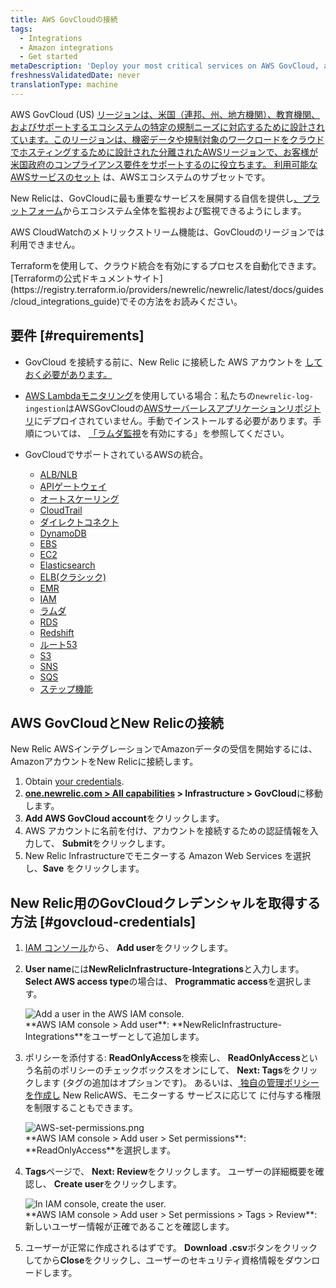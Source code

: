 ```yaml
---
title: AWS GovCloudの接続
tags:
  - Integrations
  - Amazon integrations
  - Get started
metaDescription: 'Deploy your most critical services on AWS GovCloud, and monitor your entire infrastructure with New Relic.'
freshnessValidatedDate: never
translationType: machine
---
```


AWS GovCloud (US) [リージョンは、米国（連邦、州、地方機関）、教育機関、およびサポートするエコシステムの特定の規制ニーズに対応するために設計されています。このリージョンは、機密データや規制対象のワークロードをクラウドでホスティングするために設計された分離されたAWSリージョンで、お客様が米国政府のコンプライアンス要件をサポートするのに役立ちます。 ](https://aws.amazon.com/govcloud-us/)[利用可能なAWSサービスのセット](https://aws.amazon.com/govcloud-us/details/) は、AWSエコシステムのサブセットです。

New Relicは、GovCloudに最も重要なサービスを展開する自信を提供し[、プラットフォーム](/docs/new-relic-one/use-new-relic-one/get-started/introduction-new-relic-one)からエコシステム全体を監視および監視できるようにします。

AWS CloudWatchのメトリックストリーム機能は、GovCloudのリージョンでは利用できません。

<Callout variant="tip">
  Terraformを使用して、クラウド統合を有効にするプロセスを自動化できます。 [Terraformの公式ドキュメントサイト](https://registry.terraform.io/providers/newrelic/newrelic/latest/docs/guides/cloud_integrations_guide)でその方法をお読みください。
</Callout>

## 要件 [#requirements]

* GovCloud を接続する前に、New Relic に接続した AWS アカウントを [しておく必要があります。](/docs/integrations/amazon-integrations/get-started/connect-aws-infrastructure)

* [](/docs/integrations/amazon-integrations/get-started/connect-aws-infrastructure)
  [](/docs/integrations/amazon-integrations/get-started/connect-aws-infrastructure)[AWS Lambdaモニタリング](/docs/serverless-function-monitoring/aws-lambda-monitoring/get-started/introduction-new-relic-monitoring-aws-lambda)を使用している場合：私たちの`newrelic-log-ingestion`はAWSGovCloudの[AWSサーバーレスアプリケーションリポジトリ](https://aws.amazon.com/serverless/serverlessrepo/)にデプロイされていません。手動でインストールする必要があります。手順については、 [「ラムダ監視](/docs/serverless-function-monitoring/aws-lambda-monitoring/get-started/enable-new-relic-monitoring-aws-lambda#connect-aws)を有効にする」を参照してください。

* GovCloudでサポートされているAWSの統合。

  * [ALB/NLB](/docs/integrations/amazon-integrations/aws-integrations-list/aws-albnlb-monitoring-integration)
  * [APIゲートウェイ](/docs/integrations/amazon-integrations/aws-integrations-list/aws-api-gateway-monitoring-integration)
  * [オートスケーリング](/docs/integrations/amazon-integrations/aws-integrations-list/aws-auto-scaling-monitoring-integration)
  * [CloudTrail](/docs/integrations/amazon-integrations/aws-integrations-list/aws-cloudtrail-monitoring-integration)
  * [ダイレクトコネクト](/docs/integrations/amazon-integrations/aws-integrations-list/aws-direct-connect-monitoring-integration)
  * [DynamoDB](/docs/integrations/amazon-integrations/aws-integrations-list/aws-dynamodb-monitoring-integration)
  * [EBS](/docs/integrations/amazon-integrations/aws-integrations-list/aws-ebs-monitoring-integration)
  * [EC2](/docs/integrations/amazon-integrations/aws-integrations-list/aws-ec2-monitoring-integration)
  * [Elasticsearch](/docs/integrations/amazon-integrations/aws-integrations-list/aws-elasticsearch-monitoring-integration)
  * [ELB(クラシック)](/docs/integrations/amazon-integrations/aws-integrations-list/aws-elb-classic-monitoring-integration)
  * [EMR](/docs/integrations/amazon-integrations/aws-integrations-list/aws-emr-monitoring-integration)
  * [IAM](/docs/integrations/amazon-integrations/aws-integrations-list/aws-iam-monitoring-integration)
  * [ラムダ](/docs/integrations/amazon-integrations/aws-integrations-list/aws-lambda-monitoring-integration)
  * [RDS](/docs/integrations/amazon-integrations/aws-integrations-list/aws-rds-monitoring-integration)
  * [Redshift](/docs/integrations/amazon-integrations/aws-integrations-list/aws-redshift-integration)
  * [ルート53](/docs/integrations/amazon-integrations/aws-integrations-list/aws-route-53-monitoring-integration)
  * [S3](/docs/integrations/amazon-integrations/aws-integrations-list/aws-s3-monitoring-integration)
  * [SNS](/docs/integrations/amazon-integrations/aws-integrations-list/aws-sns-monitoring-integration)
  * [SQS](/docs/integrations/amazon-integrations/aws-integrations-list/aws-sqs-monitoring-integration)
  * [ステップ機能](/docs/integrations/amazon-integrations/aws-integrations-list/aws-step-functions-monitoring-integration)

## AWS GovCloudとNew Relicの接続

New Relic AWSインテグレーションでAmazonデータの受信を開始するには、AmazonアカウントをNew Relicに接続します。

1. Obtain [your credentials](#govcloud-credentials).
2. <DNT>**[one.newrelic.com &gt; All capabilities](https://one.newrelic.com/all-capabilities) &gt; Infrastructure &gt; GovCloud**</DNT>に移動します。
3. <DNT>**Add AWS GovCloud account**</DNT>をクリックします。
4. AWS アカウントに名前を付け、アカウントを接続するための認証情報を入力して、 <DNT>**Submit**</DNT>をクリックします。
5. New Relic Infrastructureでモニターする Amazon Web Services を選択し、<DNT>**Save**</DNT> をクリックします。

## New Relic用のGovCloudクレデンシャルを取得する方法 [#govcloud-credentials]

1. [IAM コンソール](https://console.amazonaws-us-gov.com/iam/home#/users)から、 <DNT>**Add user**</DNT>をクリックします。

2. <DNT>**User name**</DNT>には<DNT>**NewRelicInfrastructure-Integrations**</DNT>と入力します。 <DNT>**Select AWS access type**</DNT>の場合は、 <DNT>**Programmatic access**</DNT>を選択します。

   <img title="AWS-add-user.png" alt="Add a user in the AWS IAM console." src="/images/infrastructure_screenshot-crop_aws-add-user.webp" />

   <figcaption>
     <DNT>**AWS IAM console &gt; Add user**</DNT>: <DNT>**NewRelicInfrastructure-Integrations**</DNT>をユーザーとして追加します。
   </figcaption>

3. ポリシーを添付する: <DNT>**ReadOnlyAccess**</DNT>を検索し、 <DNT>**ReadOnlyAccess**</DNT>という名前のポリシーのチェックボックスをオンにして、 <DNT>**Next: Tags**</DNT>をクリックします (タグの追加はオプションです)。 あるいは、[ 独自の管理ポリシーを作成し](/docs/integrations/amazon-integrations/getting-started/integrations-managed-policies) New RelicAWS、モニターする サービスに応じて に付与する権限を制限することもできます。

   <img title="AWS-set-permissions.png" alt="AWS-set-permissions.png" src="/images/infrastructure_screenshot-crop_aws-set-permissions.webp" />

   <figcaption>
     <DNT>**AWS IAM console &gt; Add user &gt; Set permissions**</DNT>: <DNT>**ReadOnlyAccess**</DNT>を選択します。
   </figcaption>

4. <DNT>**Tags**</DNT>ページで、 <DNT>**Next: Review**</DNT>をクリックします。 ユーザーの詳細概要を確認し、 <DNT>**Create user**</DNT>をクリックします。

   <img title="AWS-create-user.png" alt="In IAM console, create the user." src="/images/infrastructure_screenshot-crop_aws-create-user.webp" />

   <figcaption>
     <DNT>**AWS IAM console &gt; Add user &gt; Set permissions &gt; Tags &gt; Review**</DNT>: 新しいユーザー情報が正確であることを確認します。
   </figcaption>

5. ユーザーが正常に作成されるはずです。 <DNT>**Download .csv**</DNT>ボタンをクリックしてから<DNT>**Close**</DNT>をクリックし、ユーザーのセキュリティ資格情報をダウンロードします。